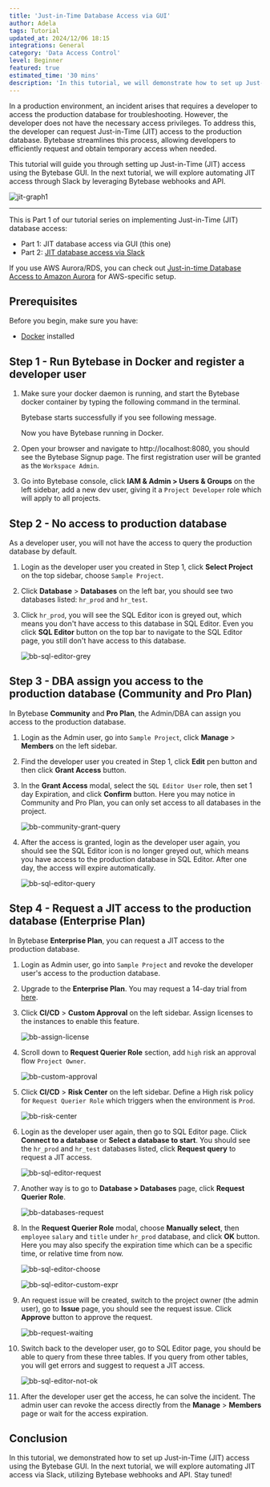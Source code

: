 ```yaml
---
title: 'Just-in-Time Database Access via GUI'
author: Adela
tags: Tutorial
updated_at: 2024/12/06 18:15
integrations: General
category: 'Data Access Control'
level: Beginner
featured: true
estimated_time: '30 mins'
description: 'In this tutorial, we will demonstrate how to set up Just-in-Time (JIT) access using the Bytebase GUI.'
---
```


In a production environment, an incident arises that requires a developer to access the production database for troubleshooting. However, the developer does not have the necessary access privileges. To address this, the developer can request Just-in-Time (JIT) access to the production database. Bytebase streamlines this process, allowing developers to efficiently request and obtain temporary access when needed.

This tutorial will guide you through setting up Just-in-Time (JIT) access using the Bytebase GUI. In the next tutorial, we will explore automating JIT access through Slack by leveraging Bytebase webhooks and API.

![jit-graph1](/content/docs/tutorials/just-in-time-database-access-part1/jit-graph1.webp)

---

This is Part 1 of our tutorial series on implementing Just-in-Time (JIT) database access:

- Part 1: JIT database access via GUI (this one)
- Part 2: [JIT database access via Slack](/docs/tutorials/just-in-time-database-access-part2)

<HintBlock type="info">

If you use AWS Aurora/RDS, you can check out [Just-in-time Database Access to Amazon Aurora](/docs/tutorials/just-in-time-database-access-amazon-aurora/) for AWS-specific setup.

</HintBlock>

## Prerequisites

Before you begin, make sure you have:

- [Docker](https://www.docker.com/) installed

## Step 1 - Run Bytebase in Docker and register a developer user

1. Make sure your docker daemon is running, and start the Bytebase docker container by typing the following command in the terminal.

   <IncludeBlock url="/docs/get-started/install/terminal-docker-run-volume"></IncludeBlock>

   Bytebase starts successfully if you see following message.

   <IncludeBlock url="/docs/get-started/install/terminal-startup-output-success"></IncludeBlock>

   Now you have Bytebase running in Docker.

1. Open your browser and navigate to http://localhost:8080, you should see the Bytebase Signup page. The first registration user will be granted as the `Workspace Admin`.

1. Go into Bytebase console, click **IAM & Admin > Users & Groups** on the left sidebar, add a new dev user, giving it a `Project Developer` role which will apply to all projects.

## Step 2 - No access to production database

As a developer user, you will not have the access to query the production database by default.

1. Login as the developer user you created in Step 1, click **Select Project** on the top sidebar, choose `Sample Project`.

1. Click **Database** > **Databases** on the left bar, you should see two databases listed: `hr_prod` and `hr_test`.

1. Click `hr_prod`, you will see the SQL Editor icon is greyed out, which means you don't have access to this database in SQL Editor. Even you click **SQL Editor** button on the top bar to navigate to the SQL Editor page, you still don't have access to this database.

   ![bb-sql-editor-grey](/content/docs/tutorials/just-in-time-database-access-part1/bb-sql-editor-grey.webp)

## Step 3 - DBA assign you access to the production database (Community and Pro Plan)

In Bytebase **Community** and **Pro Plan**, the Admin/DBA can assign you access to the production database.

1. Login as the Admin user, go into `Sample Project`, click **Manage** > **Members** on the left sidebar.

1. Find the developer user you created in Step 1, click **Edit** pen button and then click **Grant Access** button.

1. In the **Grant Access** modal, select the `SQL Editor User` role, then set 1 day Expiration, and click **Confirm** button. Here you may notice in Community and Pro Plan, you can only set access to all databases in the project.

   ![bb-community-grant-query](/content/docs/tutorials/just-in-time-database-access-part1/bb-community-grant-query.webp)

1. After the access is granted, login as the developer user again, you should see the SQL Editor icon is no longer greyed out, which means you have access to the production database in SQL Editor. After one day, the access will expire automatically.

   ![bb-sql-editor-query](/content/docs/tutorials/just-in-time-database-access-part1/bb-sql-editor-query.webp)

## Step 4 - Request a JIT access to the production database (Enterprise Plan)

In Bytebase **Enterprise Plan**, you can request a JIT access to the production database.

1. Login as Admin user, go into `Sample Project` and revoke the developer user's access to the production database.

1. Upgrade to the **Enterprise Plan**. You may request a 14-day trial from [here](https://www.bytebase.com/contact-us/).

1. Click **CI/CD** > **Custom Approval** on the left sidebar. Assign licenses to the instances to enable this feature.

   ![bb-assign-license](/content/docs/tutorials/just-in-time-database-access-part1/bb-assign-license.webp)

1. Scroll down to **Request Querier Role** section, add `high` risk an approval flow `Project Owner`.

   ![bb-custom-approval](/content/docs/tutorials/just-in-time-database-access-part1/bb-custom-approval.webp)

1. Click **CI/CD** > **Risk Center** on the left sidebar. Define a High risk policy for `Request Querier Role` which triggers when the environment is `Prod`.

   ![bb-risk-center](/content/docs/tutorials/just-in-time-database-access-part1/bb-risk-center.webp)

1. Login as the developer user again, then go to SQL Editor page. Click **Connect to a database** or **Select a database to start**. You should see the `hr_prod` and `hr_test` databases listed, click **Request query** to request a JIT access.

   ![bb-sql-editor-request](/content/docs/tutorials/just-in-time-database-access-part1/bb-sql-editor-request.webp)

1. Another way is to go to **Database > Databases** page, click **Request Querier Role**.

   ![bb-databases-request](/content/docs/tutorials/just-in-time-database-access-part1/bb-databases-request.webp)

1. In the **Request Querier Role** modal, choose **Manually select**, then `employee` `salary` and `title` under `hr_prod` database, and click **OK** button. Here you may also specify the expiration time which can be a specific time, or relative time from now.

   ![bb-sql-editor-choose](/content/docs/tutorials/just-in-time-database-access-part1/bb-sql-editor-choose.webp)

   ![bb-sql-editor-custom-expr](/content/docs/tutorials/just-in-time-database-access-part1/bb-sql-editor-custom-expr.webp)

1. An request issue will be created, switch to the project owner (the admin user), go to **Issue** page, you should see the request issue. Click **Approve** button to approve the request.

   ![bb-request-waiting](/content/docs/tutorials/just-in-time-database-access-part1/bb-request-waiting.webp)

1. Switch back to the developer user, go to SQL Editor page, you should be able to query from these three tables. If you query from other tables, you will get errors and suggest to request a JIT access.

   ![bb-sql-editor-not-ok](/content/docs/tutorials/just-in-time-database-access-part1/bb-sql-editor-not-ok.webp)

1. After the developer user get the access, he can solve the incident. The admin user can revoke the access directly from the **Manage** > **Members** page or wait for the access expiration.

## Conclusion

In this tutorial, we demonstrated how to set up Just-in-Time (JIT) access using the Bytebase GUI. In the next tutorial, we will explore automating JIT access via Slack, utilizing Bytebase webhooks and API. Stay tuned!

